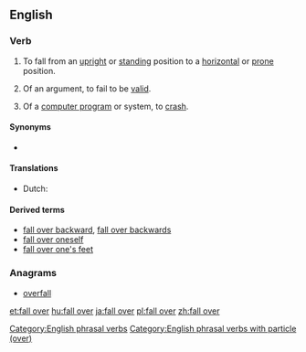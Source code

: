 ==English==

===Verb===
{{en-verb|head=[[fall]] [[over]]|falls over|falling over|fell over|fallen over}}

# {{context|intransitive|idiomatic|lang=en}} To fall from an [[upright]] or [[standing]] position to a [[horizontal]] or [[prone]] position.
# {{context|intransitive|idiomatic|lang=en}} Of an argument, to fail to be [[valid]].
# {{context|intransitive|idiomatic|informal|computing|lang=en}} Of a [[computer program]] or system, to [[crash]].

====Synonyms====
* {{sense|fall to a horizontal position}} {{l|en|topple}}

====Translations====
{{trans-top|fall from an upright position to a horizontal position}}
* Dutch: {{t+|nl|omvallen}}
{{trans-mid}}
{{trans-bottom}}

====Derived terms====
* [[fall over backward]], [[fall over backwards]]
* [[fall over oneself]]
* [[fall over one's feet]]

===Anagrams===
* [[overfall#English|overfall]]

[[Category:English phrasal verbs]]
[[Category:English phrasal verbs with particle (over)]]

[[et:fall over]]
[[hu:fall over]]
[[ja:fall over]]
[[pl:fall over]]
[[zh:fall over]]